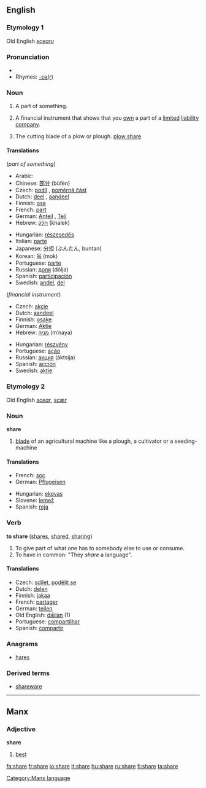 ==English==

{{rank|class|century|sorry|986|share|working|breath|camp}}

===Etymology 1===
Old English ''[[scearu]]''

===Pronunciation===
*{{audio|en-us-share.ogg|Audio (US)}}
*Rhymes: [[Rhymes:English:-ɛə(r)|-ɛə(r)]]

===Noun===
{{en-noun-reg}}

# A part of something.
# {{finance}} A financial instrument that shows that you [[own]] a part of a [[limited]] [[liability]] [[company]].
# {{farming}} The cutting blade of a plow or plough. [[plow share]].

====Translations====
(''part of something'')
{{top}}
*Arabic: {{ARchar|[[نصيب]]}} {{IPAchar|(naʂíb)}} {{m}}
*Chinese: [[部分]] (bùfèn)
*Czech: [[podíl]] {{m}}, [[poměrná část]] {{f}}
*Dutch: [[deel]] {{n}}, [[aandeel]] {{n}}
*Finnish: [[osa#Finnish|osa]]
*French: [[part#French|part]] {{m}}
*German: [[Anteil]] {{m}}, [[Teil]] {{m}}
*Hebrew: [[חלק]] (khalek) {{m}}
{{mid}}
*Hungarian: [[részesedés]]
*Italian: [[parte#Italian|parte]] {{f}}
*Japanese: [[分担]] (ぶんたん, buntan)
*Korean: [[목]] (mok)
*Portuguese: [[parte#Portuguese|parte]] {{f}}
*Russian: [[доля]] (dólja) {{f}}
*Spanish: [[participación]] {{f}}
*Swedish: [[andel]], [[del#Swedish|del]]
{{bottom}}

(''financial instrument'')
{{top}}
*Czech: [[akcie]] {{f}}
*Dutch: [[aandeel]] {{n}}
*Finnish: [[osake]]
*German: [[Aktie]] {{f}}
*Hebrew: [[מניה]] (m’naya) {{f}}
{{mid}}
*Hungarian: [[részvény]]
*Portuguese: [[ação]] {{f}}
*Russian: [[акция]] (áktsija) {{f}}
*Spanish: [[acción]] {{f}}
*Swedish: [[aktie]]
{{bottom}}

===Etymology 2===
Old English ''[[scear]]'', ''[[scær]]''

===Noun===
'''share'''

# [[blade]] of an agricultural machine like a plough, a cultivator or a seeding-machine

====Translations====
{{top}}
*French: [[soc]] {{m}}
*German: [[Pflugeisen]] {{n}}
{{mid}}
*Hungarian: [[eke]][[vas]]
*Slovene: [[lemež]] {{m}}
*Spanish: [[reja]] {{f}}
{{bottom}}

===Verb===
'''to share''' ([[shares]], [[shared]], [[sharing]])

#To give part of what one has to somebody else to use or consume.
#To have in common: "They ''share'' a language".

====Translations====
*Czech: [[sdílet]], [[podělit se]]
*Dutch: [[delen]]
*Finnish: [[jakaa]]
*French: [[partager]]
*German: [[teilen]]
*Old English: [[dælan|dǣlan]] (1)
*Portuguese: [[compartilhar]]
*Spanish: [[compartir]]

===Anagrams===
*[[hares]]

===Derived terms===
*[[shareware]]

----

==Manx==
===Adjective===
'''share'''

# [[best]]


[[Category:Manx language]]

[[fa:share]]
[[fr:share]]
[[io:share]]
[[it:share]]
[[hu:share]]
[[ru:share]]
[[fi:share]]
[[ta:share]]